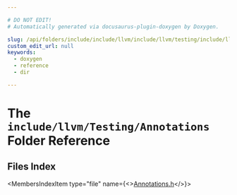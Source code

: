 ```yaml
---

# DO NOT EDIT!
# Automatically generated via docusaurus-plugin-doxygen by Doxygen.

slug: /api/folders/include/include/llvm/include/llvm/testing/include/llvm/testing/annotations
custom_edit_url: null
keywords:
  - doxygen
  - reference
  - dir

---
```





# The `include/llvm/Testing/Annotations` Folder Reference

<DoxygenPage pluginConfig={pluginConfig}>



## Files Index

<MembersIndex>

<MembersIndexItem
  type="file"
  name={<><a href="/docs/api/files/include/include/llvm/include/llvm/testing/include/llvm/testing/annotations/annotations-h">Annotations.h</a></>}>
</MembersIndexItem>

</MembersIndex>


</DoxygenPage>
